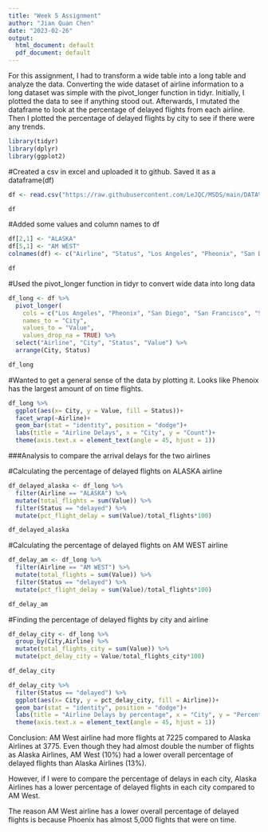 ```yaml
---
title: "Week 5 Assignment"
author: "Jian Quan Chen"
date: "2023-02-26"
output:
  html_document: default
  pdf_document: default
---
```

For this assignment, I had to transform a wide table into a long table and analyze the data. Converting the wide dataset of airline information to a long dataset was simple with the pivot_longer function in tidyr. Initially, I plotted the data to see if anything stood out. Afterwards, I mutated the dataframe to look at the percentage of delayed flights from each airline. Then I plotted the percentage of delayed flights by city to see if there were any trends.

```r
library(tidyr)
library(dplyr)
library(ggplot2)
```

#Created a csv in excel and uploaded it to github. Saved it as a dataframe(df)
```r
df <- read.csv("https://raw.githubusercontent.com/LeJQC/MSDS/main/DATA%20607/week%205%20flights.csv")

df
```

#Added some values and column names to df
```r
df[2,1] <- "ALASKA"
df[5,1] <- "AM WEST"
colnames(df) <- c("Airline", "Status", "Los Angeles", "Pheonix", "San Diego", "San Francisco", "Seattle")

df
```

#Used the pivot_longer function in tidyr to convert wide data into long data
```r
df_long <- df %>% 
  pivot_longer(
    cols = c("Los Angeles", "Pheonix", "San Diego", "San Francisco", "Seattle"),
    names_to = "City",
    values_to = "Value",
    values_drop_na = TRUE) %>% 
  select("Airline", "City", "Status", "Value") %>% 
  arrange(City, Status)

df_long
```

#Wanted to get a general sense of the data by plotting it. Looks like Phenoix has the largest amount of on time flights. 
```r
df_long %>% 
  ggplot(aes(x= City, y = Value, fill = Status))+
  facet_wrap(~Airline)+
  geom_bar(stat = "identity", position = "dodge")+
  labs(title = "Airline Delays", x = "City", y = "Count")+
  theme(axis.text.x = element_text(angle = 45, hjust = 1))
```

###Analysis to compare the arrival delays for the two airlines

#Calculating the percentage of delayed flights on ALASKA airline
```r
df_delayed_alaska <- df_long %>% 
  filter(Airline == "ALASKA") %>% 
  mutate(total_flights = sum(Value)) %>% 
  filter(Status == "delayed") %>% 
  mutate(pct_flight_delay = sum(Value)/total_flights*100)

df_delayed_alaska
```

#Calculating the percentage of delayed flights on AM WEST airline
```r
df_delay_am <- df_long %>% 
  filter(Airline == "AM WEST") %>% 
  mutate(total_flights = sum(Value)) %>% 
  filter(Status == "delayed") %>% 
  mutate(pct_flight_delay = sum(Value)/total_flights*100)

df_delay_am
```

#Finding the percentage of delayed flights by city and airline
```r
df_delay_city <- df_long %>% 
  group_by(City,Airline) %>% 
  mutate(total_flights_city = sum(Value)) %>% 
  mutate(pct_delay_city = Value/total_flights_city*100)

df_delay_city
```

```r
df_delay_city %>% 
  filter(Status == "delayed") %>% 
  ggplot(aes(x= City, y = pct_delay_city, fill = Airline))+
  geom_bar(stat = "identity", position = "dodge")+
  labs(title = "Airline Delays by percentage", x = "City", y = "Percent Delayed")+
  theme(axis.text.x = element_text(angle = 45, hjust = 1))
```

Conclusion:
AM West airline had more flights at 7225 compared to Alaska Airlines at 3775. Even though they had almost double the number of flights as Alaska Airlines, AM West (10%) had a lower overall percentage of delayed flights than Alaska Airlines (13%).

However, if I were to compare the percentage of delays in each city, Alaska Airlines has a lower percentage of delayed flights in each city compared to AM West.

The reason AM West airline has a lower overall percentage of delayed flights is because Phoenix has almost 5,000 flights that were on time.
